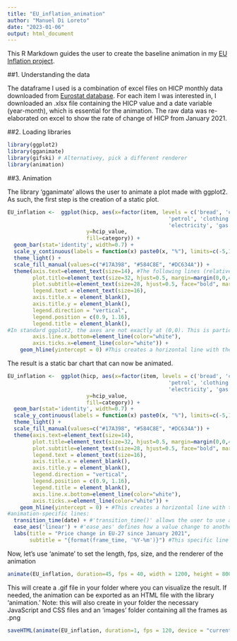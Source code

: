 ---
title: "EU_inflation_animation"
author: "Manuel Di Loreto"
date: "2023-01-06"
output: html_document
---

This R Markdown guides the user to create the baseline animation in my [EU Inflation project](https://manueldiloreto.github.io/projects/EU_inflation.html). 


##1. Understanding the data

The dataframe I used is a combination of excel files on HICP monthly data downloaded from [Eurostat database](https://ec.europa.eu/eurostat/web/hicp/data/database). For each item I was interested in, I downloaded an .xlsx file containing the HICP value and a date variable (year-month), which is essential for the animation. The raw data was re-elaborated on excel to show the rate of change of HICP from January 2021. 


##2. Loading libraries

```{r}
library(ggplot2)
library(gganimate)
library(gifski) # Alternativey, pick a different renderer
library(animation)
```


##3. Animation

The library 'gganimate' allows the user to animate a plot made with ggplot2. As such, the first step is the creation of a static plot.

```{r}
EU_inflation <-  ggplot(hicp, aes(x=factor(item, levels = c('bread', 'cheese', 'water', 'coffee', 
                                                   'petrol', 'clothing',
                                                   'electricity', 'gas', 'water_supply')), #By using 'factor' and 'levels', I can visualize the items in any order I choose.
                         y=hcip_value, 
                         fill=category)) + 
  geom_bar(stat='identity', width=0.7) +
  scale_y_continuous(labels = function(x) paste0(x, "%"), limits=c(-5,110)) + #'paste0' adds a % symbol after the values on the Y axis.
  theme_light() +
  scale_fill_manual(values=c("#17A398", "#584C8E", "#DC634A")) +
  theme(axis.text=element_text(size=14), #The following lines (relatively) improve the look of the bar chart.
        plot.title=element_text(size=32, hjust=0.5, margin=margin(0,0,40,0)),
        plot.subtitle=element_text(size=28, hjust=0.5, face="bold", margin=margin(0,0,40,0)),
        legend.text = element_text(size=16),
        axis.title.x = element_blank(),
        axis.title.y = element_blank(),
        legend.direction = "vertical",
        legend.position = c(0.9, 1.16),
        legend.title = element_blank(),
#In standard ggplot2, the axes are not exactly at (0,0). This is particularly problematic for our X axis, considering that HICP values can be negative and we would like bars to move towards the bottom. For this reason, I'm masking the x axis and the x axis' ticks by assigning them the color white.
        axis.line.x.bottom=element_line(color="white"),
        axis.ticks.x=element_line(color="white")) +
    geom_hline(yintercept = 0) #This creates a horizontal line with the equation y=0, effectively "faking" a new x axis.
```


The result is a static bar chart that can now be animated.

```{r}
EU_inflation <-  ggplot(hicp, aes(x=factor(item, levels = c('bread', 'cheese', 'water', 'coffee', 
                                                   'petrol', 'clothing',
                                                   'electricity', 'gas', 'water_supply')),
                         y=hcip_value, 
                         fill=category)) + 
  geom_bar(stat='identity', width=0.7) +
  scale_y_continuous(labels = function(x) paste0(x, "%"), limits=c(-5,110)) +
  theme_light() +
  scale_fill_manual(values=c("#17A398", "#584C8E", "#DC634A")) +
  theme(axis.text=element_text(size=14),
        plot.title=element_text(size=32, hjust=0.5, margin=margin(0,0,40,0)),
        plot.subtitle=element_text(size=28, hjust=0.5, face="bold", margin=margin(0,0,40,0)),
        legend.text = element_text(size=16),
        axis.title.x = element_blank(),
        axis.title.y = element_blank(),
        legend.direction = "vertical",
        legend.position = c(0.9, 1.16),
        legend.title = element_blank(),
        axis.line.x.bottom=element_line(color="white"),
        axis.ticks.x=element_line(color="white")) +
    geom_hline(yintercept = 0) + #This creates a horizontal line with the equation y=0, effectively "faking" a new x axis.
#animation-specific lines:
  transition_time(date) + #'transition_time()' allows the user to use a variable that represents a specific point in time (such as a date variable) to be the baseline to represent different states
  ease_aes('linear') + #'ease_aes' defines how a value change to another during tweening (i.e., in this case, how the bar move from a state to another; linear is the default)
  labs(title = "Price change in EU-27 since January 2021",
       subtitle = "{format(frame_time, '%Y-%m')}") #This specific line creates a dynamic date in the subtitle
```


Now, let's use 'animate' to set the length, fps, size, and the renderer of the animation

```{r}
animate(EU_inflation, duration=45, fps = 40, width = 1200, height = 800, renderer = gifski_renderer())
```


This will create a .gif file in your folder where you can visualize the result.
If needed, the animation can be exported as an HTML file with the library 'animation.' 
Note: this will also create in your folder the necessary JavaScript and CSS files and an 'images' folder containing all the frames as .png

```{r}
saveHTML(animate(EU_inflation, duration=1, fps = 120, device = "current", htmlfile = "EU_inflation.html"), ani.height = 800, ani.width = 1200)
```


